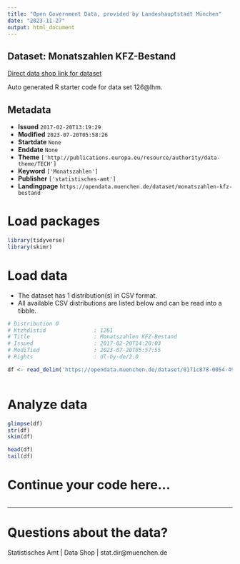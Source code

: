 ```yaml
---
title: "Open Government Data, provided by Landeshauptstadt München"
date: "2023-11-27"
output: html_document
---
```


## Dataset: Monatszahlen KFZ-Bestand

[Direct data shop link for dataset](https://opendata.muenchen.de/dataset/monatszahlen-kfz-bestand)

Auto generated R starter code for data set 126@lhm.

## Metadata

- **Issued** `2017-02-20T13:19:29`
- **Modified** `2023-07-20T05:58:26`
- **Startdate** `None`
- **Enddate** `None`
- **Theme** `['http://publications.europa.eu/resource/authority/data-theme/TECH']`
- **Keyword** `['Monatszahlen']`
- **Publisher** `['statistisches-amt']`
- **Landingpage** `https://opendata.muenchen.de/dataset/monatszahlen-kfz-bestand`


# Load packages

```r

library(tidyverse)
library(skimr)

```

# Load data

-   The dataset has 1 distribution(s) in CSV format.
-   All available CSV distributions are listed below and can be read into a tibble.

```r

# Distribution 0
# Ktzhdistid               : 1261
# Title                    : Monatszahlen KFZ-Bestand
# Issued                   : 2017-02-20T14:20:03
# Modified                 : 2023-07-20T05:57:55
# Rights                   : dl-by-de/2.0

df <- read_delim('https://opendata.muenchen.de/dataset/0171c878-0054-495d-b4f8-1947f46dc74a/resource/b21b2744-b54e-4f11-825e-619431fee648/download/monatszahlen2307_kfz-bestand_10_07_23_nosum.csv')



```

# Analyze data

```r

glimpse(df)
str(df)
skim(df)

head(df)
tail(df)

```

# Continue your code here...

```r

```

------------------------------------------------------------------------

# Questions about the data?

Statistisches Amt | Data Shop | stat.dir@muenchen.de

